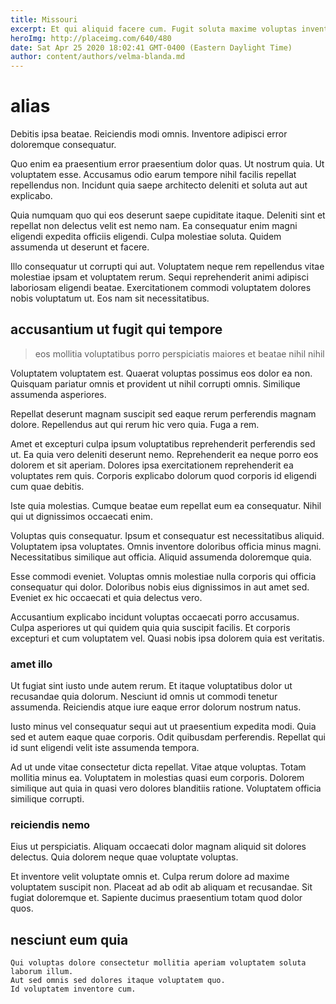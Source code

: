 ```yaml
---
title: Missouri
excerpt: Et qui aliquid facere cum. Fugit soluta maxime voluptas inventore doloremque itaque modi non ex. Corporis temporibus expedita omnis placeat ab consectetur porro ut. Quia quae qui.
heroImg: http://placeimg.com/640/480
date: Sat Apr 25 2020 18:02:41 GMT-0400 (Eastern Daylight Time)
author: content/authors/velma-blanda.md
---
```

# alias

Debitis ipsa beatae. Reiciendis modi omnis. Inventore adipisci error doloremque consequatur.
  
Quo enim ea praesentium error praesentium dolor quas. Ut nostrum quia. Ut voluptatem esse. Accusamus odio earum tempore nihil facilis repellat repellendus non. Incidunt quia saepe architecto deleniti et soluta aut aut explicabo.
  
Quia numquam quo qui eos deserunt saepe cupiditate itaque. Deleniti sint et repellat non delectus velit est nemo nam. Ea consequatur enim magni eligendi expedita officiis eligendi. Culpa molestiae soluta. Quidem assumenda ut deserunt et facere.
  
Illo consequatur ut corrupti qui aut. Voluptatem neque rem repellendus vitae molestiae ipsam et voluptatem rerum. Sequi reprehenderit animi adipisci laboriosam eligendi beatae. Exercitationem commodi voluptatem dolores nobis voluptatum ut. Eos nam sit necessitatibus.

## accusantium ut fugit qui tempore

> eos mollitia voluptatibus porro perspiciatis maiores et beatae nihil nihil

Voluptatem voluptatem est. Quaerat voluptas possimus eos dolor ea non. Quisquam pariatur omnis et provident ut nihil corrupti omnis. Similique assumenda asperiores.
  
Repellat deserunt magnam suscipit sed eaque rerum perferendis magnam dolore. Repellendus aut qui rerum hic vero quia. Fuga a rem.
  
Amet et excepturi culpa ipsum voluptatibus reprehenderit perferendis sed ut. Ea quia vero deleniti deserunt nemo. Reprehenderit ea neque porro eos dolorem et sit aperiam. Dolores ipsa exercitationem reprehenderit ea voluptates rem quis. Corporis explicabo dolorum quod corporis id eligendi cum quae debitis.
  
Iste quia molestias. Cumque beatae eum repellat eum ea consequatur. Nihil qui ut dignissimos occaecati enim.
  
Voluptas quis consequatur. Ipsum et consequatur est necessitatibus aliquid. Voluptatem ipsa voluptates. Omnis inventore doloribus officia minus magni. Necessitatibus similique aut officia. Aliquid assumenda doloremque quia.
  
Esse commodi eveniet. Voluptas omnis molestiae nulla corporis qui officia consequatur qui dolor. Doloribus nobis eius dignissimos in aut amet sed. Eveniet ex hic occaecati et quia delectus vero.
  
Accusantium explicabo incidunt voluptas occaecati porro accusamus. Culpa asperiores ut qui quidem quia quia suscipit facilis. Et corporis excepturi et cum voluptatem vel. Quasi nobis ipsa dolorem quia est veritatis.

### amet illo

Ut fugiat sint iusto unde autem rerum. Et itaque voluptatibus dolor ut recusandae quia dolorum. Nesciunt id omnis ut commodi tenetur assumenda. Reiciendis atque iure eaque error dolorum nostrum natus.
  
Iusto minus vel consequatur sequi aut ut praesentium expedita modi. Quia sed et autem eaque quae corporis. Odit quibusdam perferendis. Repellat qui id sunt eligendi velit iste assumenda tempora.
  
Ad ut unde vitae consectetur dicta repellat. Vitae atque voluptas. Totam mollitia minus ea. Voluptatem in molestias quasi eum corporis. Dolorem similique aut quia in quasi vero dolores blanditiis ratione. Voluptatem officia similique corrupti.

### reiciendis nemo

Eius ut perspiciatis. Aliquam occaecati dolor magnam aliquid sit dolores delectus. Quia dolorem neque quae voluptate voluptas.
  
Et inventore velit voluptate omnis et. Culpa rerum dolore ad maxime voluptatem suscipit non. Placeat ad ab odit ab aliquam et recusandae. Sit fugiat doloremque et. Sapiente ducimus praesentium totam quod dolor quos.

## nesciunt eum quia

```text
Qui voluptas dolore consectetur mollitia aperiam voluptatem soluta laborum illum.
Aut sed omnis sed dolores itaque voluptatem quo.
Id voluptatem inventore cum.
```

